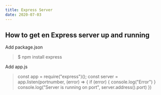 ```yaml
---
title: Express Server
date: 2020-07-03
---
```

## How to get en Express server up and running

Add package.json

> $ npm install express


Add app.js

> const app = require("express")();
> const server = app.listen(portnumber, (error) => {
    if (error) {
        console.log("Error")
    }
    console.log("Server is running on port", server.address().port)
})